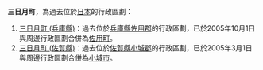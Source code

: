 {{disambig|S三|Cat=四字日本地名消歧義}}

'''三日月町'''，為過去位於[[日本|日本]]的行政區劃：

# [[三日月町_(兵庫縣)|三日月町 (兵庫縣)]]：過去位於[[兵庫縣|兵庫縣]][[佐用郡|佐用郡]]的行政區劃，已於2005年10月1日與周邊行政區劃合併為[[佐用町|佐用町]]。
# [[三日月町_(佐賀縣)|三日月町 (佐賀縣)]]：過去位於[[佐賀縣|佐賀縣]][[小城郡|小城郡]]的行政區劃，已於2005年3月1日與周邊行政區劃合併為[[小城市_(日本)|小城市]]。